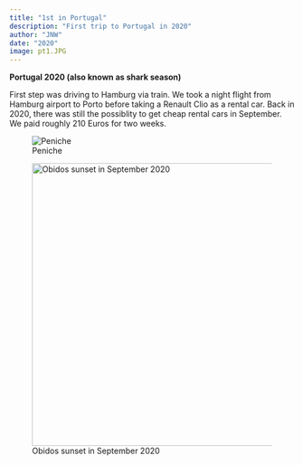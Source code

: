 ```yaml
---
title: "1st in Portugal"
description: "First trip to Portugal in 2020"
author: "JNW"
date: "2020"
image: pt1.JPG
---
```


**Portugal 2020 (also known as shark season)**

First step was driving to Hamburg via train. We took a night flight from Hamburg airport to Porto before taking a Renault Clio as a rental car. Back in 2020, there was still the possiblity to get cheap rental cars in September. We paid roughly 210 Euros for two weeks.

![Peniche](pt1.JPG)

![Obidos sunset in September 2020](sunsetobidos.JPG){fig-alt="Summer obidos" width="500"}
